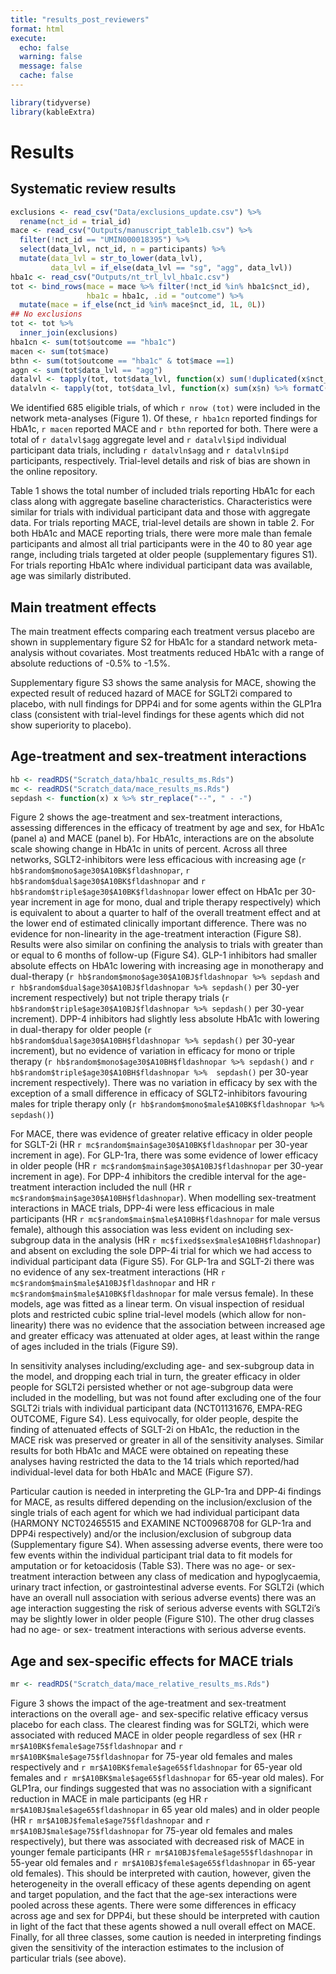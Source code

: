 ```yaml
---
title: "results_post_reviewers"
format: html
execute:
  echo: false
  warning: false
  message: false
  cache: false
---
```


```r
library(tidyverse)
library(kableExtra)
```

# Results

## Systematic review results

```r
exclusions <- read_csv("Data/exclusions_update.csv") %>% 
  rename(nct_id = trial_id)
mace <- read_csv("Outputs/manuscript_table1b.csv") %>% 
  filter(!nct_id == "UMIN000018395") %>% 
  select(data_lvl, nct_id, n = participants) %>% 
  mutate(data_lvl = str_to_lower(data_lvl),
         data_lvl = if_else(data_lvl == "sg", "agg", data_lvl))
hba1c <- read_csv("Outputs/nt_trl_lvl_hba1c.csv") 
tot <- bind_rows(mace = mace %>% filter(!nct_id %in% hba1c$nct_id), 
                 hba1c = hba1c, .id = "outcome") %>% 
  mutate(mace = if_else(nct_id %in% mace$nct_id, 1L, 0L))
## No exclusions
tot <- tot %>% 
  inner_join(exclusions)
hba1cn <- sum(tot$outcome == "hba1c") 
macen <- sum(tot$mace)
bthn <- sum(tot$outcome == "hba1c" & tot$mace ==1) 
aggn <- sum(tot$data_lvl == "agg")
datalvl <- tapply(tot, tot$data_lvl, function(x) sum(!duplicated(x$nct_id)), simplify = FALSE)
datalvln <- tapply(tot, tot$data_lvl, function(x) sum(x$n) %>% formatC(format = "d", big.mark = ","), simplify = FALSE)
```

We identified 685 eligible trials, of which `r nrow (tot)` were included in the network meta-analyses (Figure 1). Of these, `r hba1cn` reported findings for HbA1c,  `r macen` reported MACE and `r bthn` reported for both. There were a total of `r datalvl$agg` aggregate level and `r datalvl$ipd`  individual participant data trials, including `r datalvln$agg` and `r datalvln$ipd` participants, respectively. Trial-level details and risk of bias are shown in the online repository.

Table 1 shows the total number of included trials reporting HbA1c for each class along with aggregate baseline characteristics. Characteristics were similar for trials with individual participant data and those with aggregate data. For trials reporting MACE, trial-level details are shown in table 2. For both HbA1c and MACE reporting trials, there were more male than female participants and almost all trial participants were in the 40 to 80 year age range, including trials targeted at older people (supplementary figures S1). For trials reporting HbA1c where individual participant data was available, age was similarly distributed.
 
## Main treatment effects

The main treatment effects comparing each treatment versus placebo are shown in supplementary figure S2 for HbA1c for a standard network meta-analysis without covariates. Most treatments reduced HbA1c with a range of absolute reductions of -0.5% to -1.5%.

Supplementary figure S3 shows the same analysis for MACE, showing the expected result of reduced hazard of MACE for SGLT2i compared to placebo, with null findings for DPP4i and for some agents within the GLP1ra class (consistent with trial-level findings for these agents which did not show superiority to placebo).

## Age-treatment and sex-treatment interactions 

```r
hb <- readRDS("Scratch_data/hba1c_results_ms.Rds")
mc <- readRDS("Scratch_data/mace_results_ms.Rds")
sepdash <- function(x) x %>% str_replace("--", " - -")
```

Figure 2 shows the age-treatment and sex-treatment interactions, assessing differences in the efficacy of treatment by age and sex, for HbA1c (panel a) and MACE (panel b). For HbA1c, interactions are on the absolute scale showing change in HbA1c in units of percent. Across all three networks, SGLT2-inhibitors were less efficacious with increasing age (`r hb$random$mono$age30$A10BK$fldashnopar`, `r hb$random$dual$age30$A10BK$fldashnopar` and `r hb$random$triple$age30$A10BK$fldashnopar` lower effect on HbA1c per 30-year increment in age for mono, dual and triple therapy respectively) which is equivalent to about a quarter to half of the overall treatment effect and at the lower end of estimated clinically important difference. There was no evidence for non-linearity in the age-treatment interaction (Figure S8). Results were also similar on confining the analysis to trials with greater than or equal to 6 months of follow-up (Figure S4). GLP-1 inhibitors had smaller absolute effects on HbA1c lowering with increasing age in monotherapy and dual-therapy (`r hb$random$mono$age30$A10BJ$fldashnopar %>% sepdash` and `r hb$random$dual$age30$A10BJ$fldashnopar %>% sepdash()` per 30-yer increment respectively) but not triple therapy trials (`r hb$random$triple$age30$A10BJ$fldashnopar %>% sepdash()` per 30-year increment). DPP-4 inhibitors had slightly less absolute HbA1c with lowering in dual-therapy for older people (`r hb$random$dual$age30$A10BH$fldashnopar %>% sepdash()` per 30-year increment), but no evidence of variation in efficacy for mono or triple therapy (`r hb$random$mono$age30$A10BH$fldashnopar %>% sepdash()` and `r hb$random$triple$age30$A10BH$fldashnopar %>%  sepdash()` per 30-year increment respectively). There was no variation in efficacy by sex with the exception of a small  difference in efficacy of SGLT2-inhibitors favouring males for triple therapy only (`r hb$random$mono$male$A10BK$fldashnopar %>% sepdash()`)  



For MACE, there was evidence of greater relative efficacy in older people for SGLT-2i (HR `r mc$random$main$age30$A10BK$fldashnopar` per 30-year increment in age). For GLP-1ra, there was some evidence of lower efficacy in older people (HR `r mc$random$main$age30$A10BJ$fldashnopar` per 30-year increment in age). For DPP-4 inhibitors the credible interval for the age-treatment interaction included the null (HR `r mc$random$main$age30$A10BH$fldashnopar`). When modelling sex-treatment interactions in MACE trials, DPP-4i were less efficacious in male participants (HR `r mc$random$main$male$A10BH$fldashnopar` for male versus female), although this association was less evident on including sex-subgroup data in the analysis (HR `r mc$fixed$sex$male$A10BH$fldashnopar`) and absent on excluding the sole DPP-4i trial for which we had access to individual participant data (Figure S5). For GLP-1ra and SGLT-2i there was no evidence of any sex-treatment interactions (HR `r mc$random$main$male$A10BJ$fldashnopar` and HR `r mc$random$main$male$A10BK$fldashnopar` for male versus female). In these models, age was fitted as a linear term. On visual inspection of residual plots and restricted cubic spline trial-level models (which allow for non-linearity) there was no evidence that the association between increased age and greater efficacy was attenuated at older ages, at least within the range of ages included in the trials (Figure S9).

In sensitivity analyses including/excluding age- and sex-subgroup data in the model, and dropping each trial in turn, the greater efficacy in older people for SGLT2i persisted whether or not age-subgroup data were included in the modelling, but was not found after excluding one of the four SGLT2i trials with individual participant data (NCT01131676, EMPA-REG OUTCOME, Figure S4). Less equivocally, for older people, despite the finding of attenuated effects of SGLT-2i on HbA1c, the reduction in the MACE risk was preserved or greater in all of the sensitivity analyses. Similar results for both HbA1c and MACE were obtained on repeating these analyses having restricted the data to the 14 trials which reported/had individual-level data for both HbA1c and MACE (Figure S7).

Particular caution is needed in interpreting the GLP-1ra and DPP-4i findings for MACE, as results differed depending on the inclusion/exclusion of the single trials of each agent for which we had individual participant data (HARMONY NCT02465515 and EXAMINE NCT00968708 for GLP-1ra and DPP4i respectively) and/or the inclusion/exclusion of subgroup data (Supplementary figure S4).
When assessing adverse events, there were too few events within the individual participant trial data to fit models for amputation or for ketoacidosis (Table S3). There was no age- or sex-treatment interaction between any class of medication and hypoglycaemia, urinary tract infection, or gastrointestinal adverse events. For SGLT2i (which have an overall null association with serious adverse events) there was an age interaction suggesting the risk of serious adverse events with SGLT2i’s may be slightly lower in older people (Figure S10). The other drug classes had no age- or sex- treatment interactions with serious adverse events. 

## Age and sex-specific effects for MACE trials

```r
mr <- readRDS("Scratch_data/mace_relative_results_ms.Rds")

```

Figure 3 shows the impact of the age-treatment and sex-treatment interactions on the overall age- and sex-specific relative efficacy versus placebo for each class. 
The clearest finding was for SGLT2i, which were associated with reduced MACE in older people regardless of sex (HR `r mr$A10BK$female$age75$fldashnopar` and `r mr$A10BK$male$age75$fldashnopar` for 75-year old females and males respectively and `r mr$A10BK$female$age65$fldashnopar` for 65-year old females and `r mr$A10BK$male$age65$fldashnopar` for 65-year old males). For GLP1ra, our findings suggested that was no association with a significant reduction in MACE in male participants (eg HR `r mr$A10BJ$male$age65$fldashnopar` in 65 year old males) and in older people (HR `r mr$A10BJ$female$age75$fldashnopar` and `r mr$A10BJ$male$age75$fldashnopar` for 75-year old females and males respectively), but there was associated with decreased risk of MACE in younger female participants (HR `r mr$A10BJ$female$age55$fldashnopar` in 55-year old females and `r mr$A10BJ$female$age65$fldashnopar` in 65-year old females). This should be interpreted with caution, however, given the heterogeneity in the overall efficacy of these agents depending on agent and target population, and the fact that the age-sex interactions were pooled across these agents. There were some differences in efficacy across age and sex for DPP4i, but these should be interpreted with caution in light of the fact that these agents showed a null overall effect on MACE. Finally, for all three classes, some caution is needed in interpreting findings given the sensitivity of the interaction estimates to the inclusion of particular trials (see above). 

